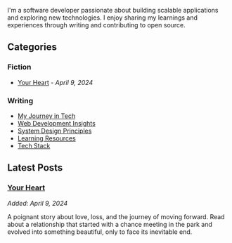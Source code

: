 
<NameTransition />

I'm a software developer passionate about building scalable applications and exploring new technologies. I enjoy sharing my learnings and experiences through writing and contributing to open source.

## Categories

### Fiction

- [Your Heart](/fiction/your-heart) - _April 9, 2024_

### Writing

- [My Journey in Tech](/n/journey)
- [Web Development Insights](/n/web-dev)
- [System Design Principles](/n/system-design)
- [Learning Resources](/n/resources)
- [Tech Stack](/n/stack)

## Latest Posts

### [Your Heart](/fiction/your-heart)

_Added: April 9, 2024_

A poignant story about love, loss, and the journey of moving forward. Read about a relationship that started with a chance meeting in the park and evolved into something beautiful, only to face its inevitable end.
